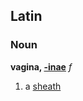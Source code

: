 ==Latin==
===Noun===
'''vagina, [[Wiktionary Appendix:Latin first declension|-inae]]''' ''f''

#a [[sheath]]